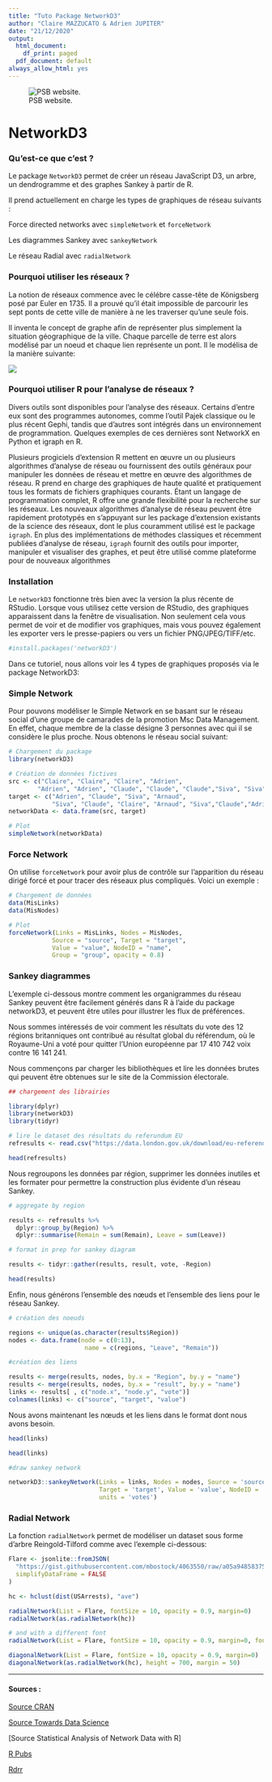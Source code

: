 ```yaml
---
title: "Tuto Package NetworkD3"
author: "Claire MAZZUCATO & Adrien JUPITER"
date: "21/12/2020"
output:
  html_document:
    df_print: paged
  pdf_document: default
always_allow_html: yes
---
```


![PSB website.](/Users/clairemazzucato/Documents/PSB.jpg)

# NetworkD3

### Qu'est-ce que c'est ?
 
Le package `NetworkD3` permet de créer un réseau JavaScript D3, un arbre, un dendrogramme et des graphes Sankey à partir de R.

Il prend actuellement en charge les types de graphiques de réseau suivants :

Force directed networks avec `simpleNetwork` et `forceNetwork`

Les diagrammes Sankey avec `sankeyNetwork`

Le réseau Radial avec `radialNetwork`


### Pourquoi utiliser les réseaux ? 

La notion de réseaux commence avec le célébre casse-tête de Königsberg posé par Euler en 1735. Il a prouvé qu'il était impossible de parcourir les sept ponts de cette ville de manière à ne les traverser qu'une seule fois.

Il inventa le concept de graphe afin de représenter plus simplement la situation géographique de la ville. Chaque parcelle de terre est alors modélisé par un noeud et chaque lien représente un pont. Il le modélisa de la manière suivante: 

![](/Users/clairemazzucato/Desktop/PSB x EFREI/R/Packages/Eulerrepresentation.png)

### Pourquoi utiliser R pour l'analyse de réseaux ? 

Divers outils sont disponibles pour l'analyse des réseaux. Certains d'entre eux sont des programmes autonomes, comme l'outil Pajek classique ou le plus récent Gephi, tandis que d'autres sont intégrés dans un environnement de programmation. Quelques exemples de ces dernières sont NetworkX en Python et igraph en R. 

Plusieurs progiciels d'extension R mettent en œuvre un ou plusieurs algorithmes d'analyse de réseau ou fournissent des outils généraux pour manipuler les données de réseau et mettre en œuvre des algorithmes de réseau. R prend en charge des graphiques de haute qualité et pratiquement tous les formats de fichiers graphiques courants.
Étant un langage de programmation complet, R offre une grande flexibilité pour la recherche sur les réseaux. Les nouveaux algorithmes d'analyse de réseau peuvent être rapidement prototypés en s'appuyant sur les package d'extension existants de la science des réseaux, dont le plus couramment utilisé est le package `igraph`. En plus des implémentations de méthodes classiques et récemment publiées d'analyse de réseau, `igraph` fournit des outils pour importer, manipuler et visualiser des graphes, et peut être utilisé comme plateforme pour de nouveaux algorithmes

### Installation

Le `networkD3` fonctionne très bien avec la version la plus récente de RStudio. Lorsque vous utilisez cette version de RStudio, des graphiques apparaissent dans la fenêtre de visualisation. Non seulement cela vous permet de voir et de modifier vos graphiques, mais vous pouvez également les exporter vers le presse-papiers ou vers un fichier PNG/JPEG/TIFF/etc.


```r
#install.packages('networkD3')
```

Dans ce tutoriel, nous allons voir les 4 types de graphiques proposés via le package NetworkD3: 

### Simple Network

Pour pouvons modéliser le Simple Network en se basant sur le réseau social d'une groupe de camarades de la promotion Msc Data Management. En effet, chaque membre de la classe désigne 3 personnes avec qui il se considère le plus proche. Nous obtenons le réseau social suivant: 
```r
# Chargement du package 
library(networkD3)

# Création de données fictives
src <- c("Claire", "Claire", "Claire", "Adrien",
        "Adrien", "Adrien", "Claude", "Claude", "Claude","Siva", "Siva", "Siva","Thuy","Thuy","Thuy")
target <- c("Adrien", "Claude", "Siva", "Arnaud",
            "Siva", "Claude", "Claire", "Arnaud", "Siva","Claude","Adrien","Claire","Claire","Arnaud","Adrien")
networkData <- data.frame(src, target)

# Plot
simpleNetwork(networkData)
```

### Force Network
On utilise `forceNetwork` pour avoir plus de contrôle sur l'apparition du réseau dirigé forcé et pour tracer des réseaux plus compliqués. Voici un exemple :

```r
# Chargement de données
data(MisLinks)
data(MisNodes)

# Plot
forceNetwork(Links = MisLinks, Nodes = MisNodes,
            Source = "source", Target = "target",
            Value = "value", NodeID = "name",
            Group = "group", opacity = 0.8)
```


### Sankey diagrammes 
L'exemple ci-dessous montre comment les organigrammes du réseau Sankey peuvent être facilement générés dans R à l'aide du package networkD3, et peuvent être utiles pour illustrer les flux de préférences.

Nous sommes intéressés de voir comment les résultats du vote des 12 régions britanniques ont contribué au résultat global du référendum, où le Royaume-Uni a voté pour quitter l'Union européenne par 17 410 742 voix contre 16 141 241.

Nous commençons par charger les bibliothèques et lire les données brutes qui peuvent être obtenues sur le site de la Commission électorale.


```r
## chargement des librairies

library(dplyr)
library(networkD3)
library(tidyr)

# lire le dataset des résultats du referundum EU 
refresults <- read.csv("https://data.london.gov.uk/download/eu-referendum-results/52dccf67-a2ab-4f43-a6ba-894aaeef169e/EU-referendum-result-data.csv")
```

```r
head(refresults)
```

Nous regroupons les données par région, supprimer les données inutiles et les formater pour permettre la construction plus évidente d'un réseau Sankey.

```r
# aggregate by region

results <- refresults %>% 
  dplyr::group_by(Region) %>% 
  dplyr::summarise(Remain = sum(Remain), Leave = sum(Leave))

# format in prep for sankey diagram

results <- tidyr::gather(results, result, vote, -Region)

head(results)
```

Enfin, nous générons l'ensemble des nœuds et l'ensemble des liens pour le réseau Sankey.

```r
# création des noeuds

regions <- unique(as.character(results$Region))
nodes <- data.frame(node = c(0:13), 
                     name = c(regions, "Leave", "Remain"))

#création des liens

results <- merge(results, nodes, by.x = "Region", by.y = "name")
results <- merge(results, nodes, by.x = "result", by.y = "name")
links <- results[ , c("node.x", "node.y", "vote")]
colnames(links) <- c("source", "target", "value")
```

Nous avons maintenant les nœuds et les liens dans le format dont nous avons besoin.
```r
head(links)
```

```r
head(links)
```

```r
#draw sankey network

networkD3::sankeyNetwork(Links = links, Nodes = nodes, Source = 'source', 
                         Target = 'target', Value = 'value', NodeID = 'name',
                         units = 'votes')
```
 
### Radial Network

La fonction `radialNetwork` permet de modéliser un dataset sous forme d'arbre Reingold-Tilford comme avec l'exemple ci-dessous: 

```r
Flare <- jsonlite::fromJSON(
  "https://gist.githubusercontent.com/mbostock/4063550/raw/a05a94858375bd0ae023f6950a2b13fac5127637/flare.json",
  simplifyDataFrame = FALSE
)

hc <- hclust(dist(USArrests), "ave")

radialNetwork(List = Flare, fontSize = 10, opacity = 0.9, margin=0)
radialNetwork(as.radialNetwork(hc))

# and with a different font
radialNetwork(List = Flare, fontSize = 10, opacity = 0.9, margin=0, fontFamily = "sans-serif")

diagonalNetwork(List = Flare, fontSize = 10, opacity = 0.9, margin=0)
diagonalNetwork(as.radialNetwork(hc), height = 700, margin = 50)
```



----------------------------------------------------------------------

 
#### **Sources** :

[Source CRAN](https://cran.r-project.org/web/packages/networkD3/networkD3.pdf)

[Source Towards Data Science](https://towardsdatascience.com/using-networkd3-in-r-to-create-simple-and-clear-sankey-diagrams-48f8ba8a4ace)

[Source Statistical Analysis of Network Data with R]

[R Pubs](https://rpubs.com/keithmcnulty/brexitsankey)

[Rdrr](https://rdrr.io/cran/networkD3/src/inst/examples/examples.R)
